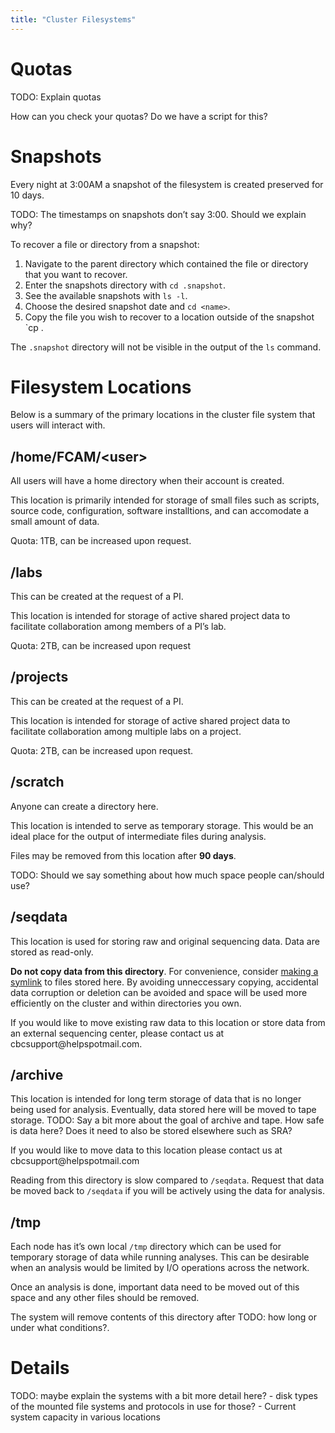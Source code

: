 ```yaml
---
title: "Cluster Filesystems"
---
```



# Quotas
TODO:
Explain quotas 

How can you check your quotas? Do we have a script for this?


# Snapshots
Every night at 3:00AM a snapshot of the filesystem is created preserved for 10 days.

TODO: The timestamps on snapshots don't say 3:00. Should we explain why?

To recover a file or directory from a snapshot:

1. Navigate to the parent directory which contained the file or directory that you want to recover.
2. Enter the snapshots directory with `cd .snapshot`.
3. See the available snapshots with `ls -l`.
4. Choose the desired snapshot date and `cd <name>`. 
5. Copy the file you wish to recover to a location outside of the snapshot `cp <file> <destination>.

::: {.callout-note}
The `.snapshot` directory will not be visible in the output of the `ls` command.
:::

# Filesystem Locations
Below is a summary of the primary locations in the cluster file system that users will interact with.

## /home/FCAM/\<user\>
All users will have a home directory when their account is created. 

This location is primarily intended for storage of small files such as scripts, source code, configuration, software installtions, and can accomodate a small amount of data. 

Quota: 1TB, can be increased upon request.


## /labs
This can be created at the request of a PI.

This location is intended for storage of active shared project data to facilitate collaboration among members of a PI's lab. 

Quota: 2TB, can be increased upon request


## /projects
This can be created at the request of a PI.

This location is intended for storage of active shared project data to facilitate collaboration among multiple labs on a project. 

Quota: 2TB, can be increased upon request.


## /scratch
Anyone can create a directory here.

This location is intended to serve as temporary storage. This would be an ideal place for the output of intermediate files during analysis.

Files may be removed from this location after **90 days**.

TODO: Should we say something about how much space people can/should use?


## /seqdata
This location is used for storing raw and original sequencing data. Data are stored as read-only. 

**Do not copy data from this directory**. For convenience, consider [making a symlink]() to files stored here. By avoiding unneccessary copying, accidental data corruption or deletion can be avoided and space will be used more efficiently on the cluster and within directories you own. 

If you would like to move existing raw data to this location or store data from an external sequencing center, please contact us at cbcsupport@helpspotmail.com.


## /archive
This location is intended for long term storage of data that is no longer being used for analysis. Eventually, data stored here will be moved to tape storage. TODO: Say a bit more about the goal of archive and tape. How safe is data here? Does it need to also be stored elsewhere such as SRA?

If you would like to move data to this location please contact us at cbcsupport@helpspotmail.com

::: {callout-note}
Reading from this directory is slow compared to `/seqdata`. Request that data be moved back to `/seqdata` if you will be actively using the data for analysis.
:::


## /tmp
Each node has it's own local `/tmp` directory which can be used for temporary storage of data while running analyses. This can be desirable when an analysis would be limited by I/O operations across the network. 

Once an analysis is done, important data need to be moved out of this space and any other files should be removed. 

The system will remove contents of this directory after TODO: how long or under what conditions?.


# Details
TODO: maybe explain the systems with a bit more detail here?
- disk types of the mounted file systems and protocols in use for those?
- Current system capacity in various locations 